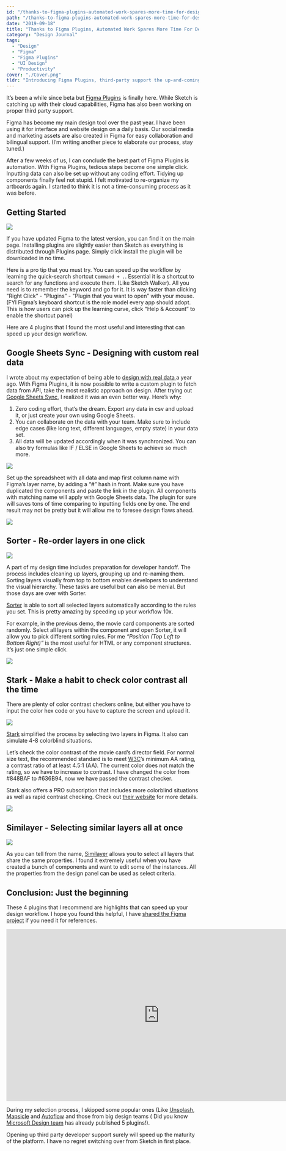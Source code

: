 ```yaml
---
id: "/thanks-to-figma-plugins-automated-work-spares-more-time-for-design"
path: "/thanks-to-figma-plugins-automated-work-spares-more-time-for-design"
date: "2019-09-18"
title: "Thanks to Figma Plugins, Automated Work Spares More Time For Design"
category: "Design Journal"
tags:
  - "Design"
  - "Figma"
  - "Figma Plugins"
  - "UI Design"
  - "Productivity"
cover: "./Cover.png"
tldr: "Introducing Figma Plugins, third-party support the up-and-coming interface and prototype design tool that can speed up your design workflow."
---
```


It’s been a while since beta but [Figma Plugins](https://www.figma.com/c) is finally here. While Sketch is catching up with their cloud capabilities, Figma has also been working on proper third party support.

Figma has become my main design tool over the past year. I have been using it for interface and website design on a daily basis. Our social media and marketing assets are also created in Figma for easy collaboration and bilingual support. (I’m writing another piece to elaborate our process, stay tuned.)

After a few weeks of us, I can conclude the best part of Figma Plugins is automation. With Figma Plugins, tedious steps become one simple click. Inputting data can also be set up without any coding effort. Tidying up components finally feel not stupid. I felt motivated to re-organize my artboards again. I started to think it is not a time-consuming process as it was before.

## Getting Started

![](./plugin-main.png)

If you have updated Figma to the latest version, you can find it on the main page. Installing plugins are slightly easier than Sketch as everything is distributed through Plugins page. Simply click install the plugin will be downloaded in no time.

Here is a pro tip that you must try. You can speed up the workflow by learning the quick-search shortcut `Command + .`. Essential it is a shortcut to search for any functions and execute them. (Like Sketch Walker). All you need is to remember the keyword and go for it. It is way faster than clicking "Right Click” - "Plugins” - "Plugin that you want to open” with your mouse. (FYI Figma’s keyboard shortcut is the role model every app should adopt. This is how users can pick up the learning curve, click "Help & Account” to enable the shortcut panel)

Here are 4 plugins that I found the most useful and interesting that can speed up your design workflow.

## Google Sheets Sync - Designing with custom real data

I wrote about my expectation of being able to [design with real data ](http://desktopofsamuel.com/design-with-real-data) a year ago.
With Figma Plugins, it is now possible to write a custom plugin to fetch data from API, take the most realistic approach on design. After trying out [Google Sheets Sync](https://www.figma.com/c/plugin/735770583268406934/Google-sheets-sync), I realized it was an even better way. Here’s why:

1. Zero coding effort, that’s the dream. Export any data in csv and upload it, or just create your own using Google Sheets.
2. You can collaborate on the data with your team. Make sure to include edge cases (like long text, different languages, empty state) in your data set.
3. All data will be updated accordingly when it was synchronized. You can also try formulas like IF / ELSE in Google Sheets to achieve so much more.

![](./google-sheets-sync.png)

Set up the spreadsheet with all data and map first column name with Figma’s layer name, by adding a “#” hash in front. Make sure you have duplicated the components and paste the link in the plugin. All components with matching name will apply with Google Sheets data. The plugin for sure will saves tons of time comparing to inputting fields one by one. The end result may not be pretty but it will allow me to foresee design flaws ahead.

![](./google-sheets-sync-after.png)

## Sorter - Re-order layers in one click

![](./sorter.png)

A part of my design time includes preparation for developer handoff. The process includes cleaning up layers, grouping up and re-naming them. Sorting layers visually from top to bottom enables developers to understand the visual hierarchy. These tasks are useful but can also be menial. But those days are over with Sorter.

[Sorter](https://www.figma.com/c/plugin/742038190980789811/Sorter) is able to sort all selected layers automatically according to the rules you set. This is pretty amazing by speeding up your workflow 10x.

For example, in the previous demo, the movie card components are sorted randomly. Select all layers within the component and open Sorter, it will allow you to pick different sorting rules. For me _“Position (Top Left to Bottom Right)”_ is the most useful for HTML or any component structures. It’s just one simple click.

![](./sorter-after.png)

## Stark - Make a habit to check color contrast all the time

There are plenty of color contrast checkers online, but either you have to input the color hex code or you have to capture the screen and upload it.

![](./stark.png)

[Stark](https://www.figma.com/c/plugin/732603254453395948/Stark?ref=desktopofsamuel) simplified the process by selecting two layers in Figma. It also can simulate 4-8 colorblind situations.

Let’s check the color contrast of the movie card’s director field. For normal size text, the recommended standard is to meet [W3C](https://www.w3.org/TR/WCAG20/)’s minimum AA rating, a contrast ratio of at least 4.5:1 (AA). The current color does not match the rating, so we have to increase to contrast. I have changed the color from #848BAF to #636B94, now we have passed the contrast checker.

Stark also offers a PRO subscription that includes more colorblind situations as well as rapid contrast checking. Check out [their website](https://getstark.co/pricing/index.html) for more details.

![](./stark-2.png)

## Similayer - Selecting similar layers all at once

![](./similayer.png)

As you can tell from the name, [Similayer](https://www.figma.com/c/plugin/735733267883397781/Similayer) allows you to select all layers that share the same properties. I found it extremely useful when you have created a bunch of components and want to edit some of the instances. All the properties from the design panel can be used as select criteria.

## Conclusion: Just the beginning

These 4 plugins that I recommend are highlights that can speed up your design workflow. I hope you found this helpful, I have [shared the Figma project](https://www.figma.com/file/QoxMxPy8PgyYFssbenT7Gx/Demo?node-id=12%3A1) if you need it for references.

<iframe style="border: none;" width="800" height="450" src="https://www.figma.com/embed?embed_host=share&url=https%3A%2F%2Fwww.figma.com%2Ffile%2FQoxMxPy8PgyYFssbenT7Gx%2FDemo%3Fnode-id%3D15%253A0" allowfullscreen></iframe>

During my selection process, I skipped some popular ones (Like [Unsplash](https://www.figma.com/c/plugin/738454987945972471), [Mapsicle](https://www.figma.com/c/plugin/736458162635847353) and [Autoflow](https://www.figma.com/c/plugin/733902567457592893) and those from big design teams ( Did you know [Microsoft Design team](https://www.figma.com/c/org/588096576863690753) has already published 5 plugins!).

Opening up third party developer support surely will speed up the maturity of the platform. I have no regret switching over from Sketch in first place.
